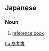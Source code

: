 {{also|参考书}}
==Japanese==
{{ja-kanjitab|さん|こう|しょ|yomi=o}}

===Noun===
{{ja-noun|さんこうしょ|kyu=參考書}}

# [[reference book]] {{gloss|book providing factual information}}

[[hu:参考書]]